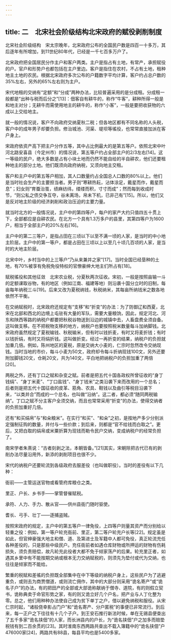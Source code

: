 ```yaml
---
---
---
```

title: 二　北宋社会阶级结构北宋政府的赋役剥削制度
---




北宋社会阶级结构　宋太宗晚年，北宋政府公布的全国民户数是四百一十多万，其后逐年有所增加，到11世纪80年代，已经是一千七百多万户了。

北宋政府把全国居民分作主户和客户两类。主户是指占有土地，有常产，承担赋役的户。官户和形势户也都包括在主户里边。客户是指住在农村，不占有土地，租种地主土地的农民。根据北宋政府多次公布的户籍数字平均计算，客户约占总户数的35%左右，另外的65%左右则为主户。

宋代地租的交纳有“定额”和“分成”两种办法，比较普遍采用的是分成租。分成租一般都是“出种与税而后分之”[13]：佃客自有耕牛的，称作“牛客”，耕种所得一般是和地主对分；无耕牛而需使用地主的耕牛的，称作“小客”，一般是要把收获物的六成以上交给地主。

就一般的情况说，客户不向政府交纳夏秋二税；但各地区都有不同名称的人头税，客户中的成年男子却要负担。修治城池、河渠、堤坝等徭役，也常常直接加派在客户身上。

宋政府依资产高下把主户分作五等，其中占比例最大的是第五等户。依照北宋中叶河北路安喜县（今定州市）的情况说，第五等户约占全部主户的2/3左右[14]。这一等级的民户，绝大多数是占有小块土地而仍然不能自给的半自耕农，他们还要租种地主的部分土地。他们既须向政府纳税，又须向地主交租。

客户和主户中的第五等户相加，其人口数量约占全国总人口数的80%以上。他们是当时社会生产的主要担当者。男子则“寒耕热耘，沾体涂足，戴星而作，戴星而息”；妇女则“育蚕治茧，绩麻纺纬，缕缕而积，寸寸而成”；然而每到收成时节，“则公私之债交争互夺，谷未离场，帛未下机，已非己有”[15]。所以，他们又是反对地主阶级的经济剥削和政治压迫的主要力量。

就当时北方的一般情况说，主户中的第四等户，每户的家产大约只值四五十贯上下，全部都应是自耕农民。在北方一个具有1.3万多户的县里，其第四等户为1600户，相当于全部主户的20%左右[16]。

主户中的第二三等户，是指占田在三顷以下以至不满一顷的人家，是当时的中小地主阶层。主户中的第一等户，都是占田在三顷以上以至几十顷几百顷的人家，是当时的大地主阶层。

北宋中叶，乡村当中的上三等户“乃从来兼并之家”[17]。当时全国已经垦种的土地，有70%被享有免税免役特权的官僚豪绅大地主们所占有[18]。

赋税徭役和其他征敛　北宋农业税，分夏秋两次征收。宋初，一般是按照亩输一斗的定额课取谷物，有的地区（例如江南、福建等地）则沿袭十国分立时的旧制，每亩每年纳税三斗[19]。后来又改为夏税纳钱，秋税纳米，其每亩所纳钱米之数各地依然不平衡。

在交纳赋税时，北宋政府还规定有“支移”和“折变”的办法：为了防御辽和西夏，北宋在北部和西北的边境上屯驻有大量的军队，需要大量粮饷，因此，规定河北、河东和陕西等路的纳税户都要把秋税谷物送到沿边的城镇中去，人畜盘费全须自备。这叫做支移。在不把税物支移的地方，纳税户也要按照税米数量每斗加纳脚钱。北宋政府虽然规定了夏税输钱、秋税输米，但有时以钱折麦，有时又将麦折钱；有时以钱折绢，有时又将绢折钱。这叫做折变。经过一再折变的结果，纳税户的负担就加重几倍。例如，陈州地区的夏税，原是交纳大小麦的，仁宗时忽然改令交纳现钱。当时当地的市价，每斗小麦为50文，政府却令每斗折纳现钱100文，另外还要附加脚钱20文，仓耗20文，共为140文，平白地把纳税户的负担加重了两倍[20]。

两税之外，还有丁口之赋和杂变之赋。前者是把五代十国各政权所曾征收的“身丁钱绢”、“身丁米麦”、“丁口盐钱”、“身丁钱米”之类沿袭下来而改用的一个总名；后者则是把五代十国征收的皮革、筋角、农具、鞋钱以及曲引等税目沿袭下来，“以类并合”而成的一个总名，也叫做“沿纳”。这二者，都必须“随同两税输纳”。丁口之赋不分主客户全须交纳，而且也常常采用“折变”的办法，使得交纳者的负担加重好几倍。

还有“和买绢帛”与“和籴粮米”。在实行“和买”、“和籴”之初，是按地产多少分别派定强制征购的数量，并付与一些价款；到后来，则都是“官不给钱而白取之”。更后，又把白取的绢帛或米粟折算为现钱而勒令民户交纳，变成纳税户的经常负担了。

南宋学者朱熹说：“古者刻剥之法，本朝皆备。”[21]其实，宋朝除把古代已有的剥削办法尽量沿用外，新添的剥削项目也很不少。

宋代的纳税户还要轮流到各级政府去服差役（也叫做职役）。当时的差役有以下几种：

衙前——主管运送官物或看管府库粮仓之类。

里正、户长、乡书手——掌管督催赋税。

承符、人力、手力、散从官——供州县衙门随时驱使。

耆长、弓手、壮丁——逐捕盗贼。

按照宋政府的规定，主户中的第五等户一律免役，上四等户则量其资产而分别给以轻重之役：例如，第一等户轮充衙前、里正，第二等户轮充户长等[22]。规定虽是如此，但官绅豪强大地主和僧、道、及第进士及军籍中人都可免役，真正轮流充任各种差役的，只是那些中级民户。充任衙前者如遇仓库财物或所押运的财物有伤耗损失，须负责赔偿，故凡轮充此役者大都不免于倾家荡产的后果。轮充里正者，如遇其乡里中有不能按期交纳或根本无力交纳赋税的，则须先为垫付或代为交纳，也往往是倾家而不能给。

繁重的税赋和差徭的负担既全部集中在中下等级的纳税户身上，这些民户为了逃避重负，或则去为商贾僧道，或则流亡佣作，其中的大部分则采用“诡名寄产”或“诡名子户”的办法，有的把田产的全部或大部诡称献纳于僧寺、道院，有的则假立契书，诡称典卖于命官形势之家，有的则又诡立好几个户名，把产业与人丁化整为零。总之，他们用种种办法使自己成为贫下单丁之户，借以避免纳税和服役。从宋仁宗时起，“诸般侥幸影占门户”和“诡名寄产、分户匿税”的事便已非常流行。到后来，每一正户之下往往有十几个子户。到王安石推行新法时候，单在无锡县便查出了五千多家“诡名挟佃”的人家，而长洲县内的户长，为“诡名挟佃”户之加多而赔垫税钱有到二百余贯的[23]。其时淮南东西两路共查出不载入簿籍中的“诡名挟佃”户476000家[24]，两路共有88县，每县平均也是5400多家。